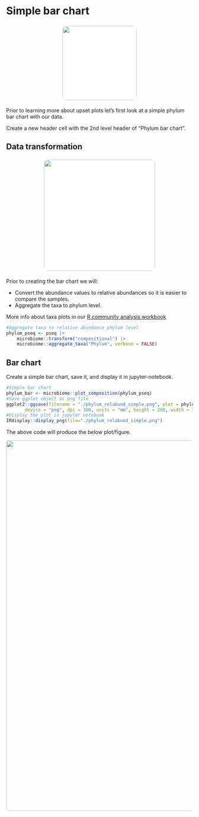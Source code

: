 # Simple bar chart
<center>
![](images/stacked_bar_chart.png){style="width:200px; background: white; border-radius:15px; border: white 5px solid"}
</center>

Prior to learning more about upset plots let's first look at a simple phylum bar chart with our data.

Create a new header cell with the 2nd level header of "Phylum bar chart".

## Data transformation
<center>
![](images/count_to_percent.png){style="width:300px; background: white; border-radius:15px; border: white 5px solid"}
</center>

Prior to creating the bar chart we will:

- Convert the abundance values to relative abundances so it is easier to compare the samples.
- Aggregate the taxa to phylum level.

More info about taxa plots in our [R community analysis workbook](https://neof-workshops.github.io/R_community_whqkt8/Course/10-Relative_abundance.html)

```r
#Aggregate taxa to relative abundance phylum level
phylum_pseq <- pseq |>
    microbiome::transform("compositional") |>
    microbiome::aggregate_taxa("Phylum", verbose = FALSE)
```

## Bar chart

Create a simple bar chart, save it, and display it in jupyter-notebook.

```r
#Simple bar chart
phylum_bar <- microbiome::plot_composition(phylum_pseq)
#Save ggplot object as png file
ggplot2::ggsave(filename = "./phylum_relabund_simple.png", plot = phylum_bar,
       device = "png", dpi = 300, units = "mm", height = 200, width = 300)
#Display the plot in jupyter notebook
IRdisplay::display_png(file="./phylum_relabund_simple.png")
```

The above code will produce the below plot/figure.

<center>
![](images/phylum_relabund_simple.png){style="width:1000px; border-radius:5px"}
</center>